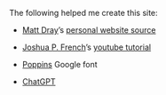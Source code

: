 The following helped me create this site:

* <a href="https://matt-dray.com" target="_blank">Matt Dray</a>'s <a href="https://github.com/matt-dray/personal-site" target="_blank">personal website source</a>

* <a href="https://jfrench.github.io/" target="_blank">Joshua P. French</a>'s <a href="https://www.youtube.com/watch?v=e9qCS8ODs4o&list=PLkrJrLs7xfbXcEKhTCKRSr2VXH4yiBeXo&index=1" target="_blank">youtube tutorial</a>

* <a href="https://fonts.google.com/specimen/Poppins" target="_blank">Poppins</a> Google font

<!--
* <a href="https://www.color-hex.com/color-palette/1044630" target="_blank">Metallic Chic</a> color palette
-->

* <a href="https://chatgpt.com" target="_blank">ChatGPT</a>
